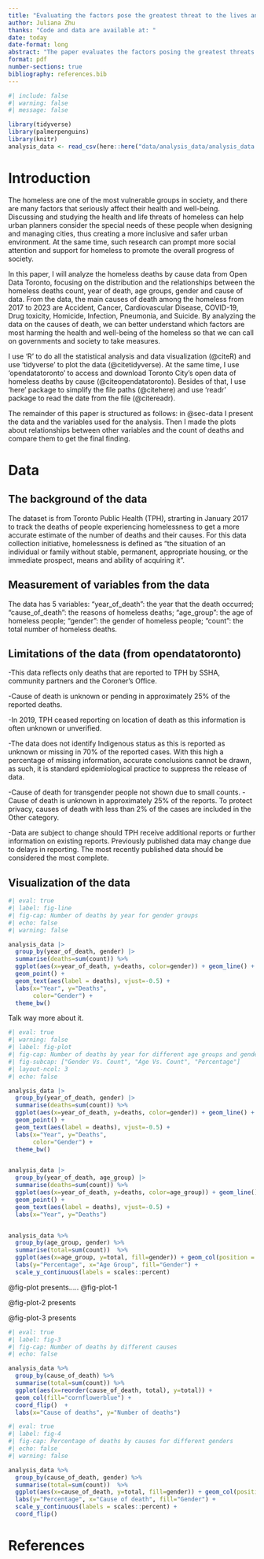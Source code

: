 ```yaml
---
title: "Evaluating the factors pose the greatest threat to the lives and health of different groups of homeless people during 2017-2023"
author: Juliana Zhu
thanks: "Code and data are available at: "
date: today
date-format: long
abstract: "The paper evaluates the factors posing the greatest threats to the lives and heath of various homeless people between 2017 and 2023. The dataset represents key determinants such as accident, drug toxicity and cancer that have impacted mortality rates among homeless people. By examining data, it emphasizes how these factors affect different groups of homeless people, including those based on age, gender, and year of death. The findings underscore the need for targeted interventions to reduce mortality of homeless and improve overall heath conditions ."
format: pdf
number-sections: true
bibliography: references.bib
---
```


```r
#| include: false
#| warning: false
#| message: false

library(tidyverse)
library(palmerpenguins)
library(knitr)
analysis_data <- read_csv(here::here("data/analysis_data/analysis_data.csv"))
```

# Introduction

The homeless are one of the most vulnerable groups in society, and there are many factors that seriously affect their health and well-being. Discussing and studying the health and life threats of homeless can help urban planners consider the special needs of these people when designing and managing cities, thus creating a more inclusive and safer urban environment. At the same time, such research can prompt more social attention and support for homeless to promote the overall progress of society.

In this paper, I will analyze the homeless deaths by cause data from Open Data Toronto, focusing on the distribution and the relationships between the homeless deaths count, year of death, age groups, gender and cause of data. From the data, the main causes of death among the homeless from 2017 to 2023 are Accident, Cancer, Cardiovascular Disease, COVID-19, Drug toxicity, Homicide, Infection, Pneumonia, and Suicide. By analyzing the data on the causes of death, we can better understand which factors are most harming the health and well-being of the homeless so that we can call on governments and society to take measures.

I use 'R' to do all the statistical analysis and data visualization (@citeR) and use 'tidyverse' to plot the data (@citetidyverse). At the same time, I use 'opendatatoronto' to access and download Toronto City's open data of homeless deaths by cause (@citeopendatatoronto). Besides of that, I use 'here' package to simplify the file paths (@citehere) and use 'readr' package to read the date from the file (@citereadr).

The remainder of this paper is structured as follows: in @sec-data I present the data and the variables used for the analysis. Then I made the plots about relationships between other variables and the count of deaths and compare them to get the final finding.

# Data {#sec-data}

## The background of the data

The dataset is from Toronto Public Health (TPH), strarting in January 2017 to track the deaths of people experiencing homelessness to get a more accurate estimate of the number of deaths and their causes. For this data collection initiative, homelessness is defined as “the situation of an individual or family without stable, permanent, appropriate housing, or the immediate prospect, means and ability of acquiring it”.

## Measurement of variables from the data

The data has 5 variables: "year_of_death": the year that the death occurred; "cause_of_death": the reasons of homeless deaths; "age_group": the age of homeless people; "gender": the gender of homeless people; "count": the total number of homeless deaths.

## Limitations of the data (from opendatatoronto)

-This data reflects only deaths that are reported to TPH by SSHA, community partners and the Coroner’s Office.

-Cause of death is unknown or pending in approximately 25% of the reported deaths.

-In 2019, TPH ceased reporting on location of death as this information is often unknown or unverified.

-The data does not identify Indigenous status as this is reported as unknown or missing in 70% of the reported cases. With this high a percentage of missing information, accurate conclusions cannot be drawn, as such, it is standard epidemiological practice to suppress the release of data.

-Cause of death for transgender people not shown due to small counts. -Cause of death is unknown in approximately 25% of the reports. To protect privacy, causes of death with less than 2% of the cases are included in the Other category.

-Data are subject to change should TPH receive additional reports or further information on existing reports. Previously published data may change due to delays in reporting. The most recently published data should be considered the most complete.

## Visualization of the data


```r
#| eval: true
#| label: fig-line
#| fig-cap: Number of deaths by year for gender groups
#| echo: false
#| warning: false

analysis_data |> 
  group_by(year_of_death, gender) |> 
  summarise(deaths=sum(count)) %>%
  ggplot(aes(x=year_of_death, y=deaths, color=gender)) + geom_line() +
  geom_point() + 
  geom_text(aes(label = deaths), vjust=-0.5) +
  labs(x="Year", y="Deaths", 
       color="Gender") +
  theme_bw()
```

Talk way more about it.




```r
#| eval: true
#| warning: false
#| label: fig-plot
#| fig-cap: Number of deaths by year for different age groups and gender groups
#| fig-subcap: ["Gender Vs. Count", "Age Vs. Count", "Percentage"]
#| layout-ncol: 3
#| echo: false

analysis_data |> 
  group_by(year_of_death, gender) |> 
  summarise(deaths=sum(count)) %>%
  ggplot(aes(x=year_of_death, y=deaths, color=gender)) + geom_line() +
  geom_point() + 
  geom_text(aes(label = deaths), vjust=-0.5) +
  labs(x="Year", y="Deaths", 
       color="Gender") +
  theme_bw()


analysis_data |> 
  group_by(year_of_death, age_group) |> 
  summarise(deaths=sum(count)) %>%
  ggplot(aes(x=year_of_death, y=deaths, color=age_group)) + geom_line() +
  geom_point() + 
  geom_text(aes(label = deaths), vjust=-0.5) +
  labs(x="Year", y="Deaths")


analysis_data %>%
  group_by(age_group, gender) %>%
  summarise(total=sum(count))  %>%
  ggplot(aes(x=age_group, y=total, fill=gender)) + geom_col(position = "fill") +
  labs(y="Percentage", x="Age Group", fill="Gender") +
  scale_y_continuous(labels = scales::percent)
```


@fig-plot presents..... @fig-plot-1

@fig-plot-2 presents

@fig-plot-3 presents





```r
#| eval: true
#| label: fig-3
#| fig-cap: Number of deaths by different causes
#| echo: false

analysis_data %>%
  group_by(cause_of_death) %>%
  summarise(total=sum(count)) %>%
  ggplot(aes(x=reorder(cause_of_death, total), y=total)) +
  geom_col(fill="cornflowerblue") +
  coord_flip()  +
  labs(x="Cause of deaths", y="Number of deaths")
```





```r
#| eval: true
#| label: fig-4
#| fig-cap: Percentage of deaths by causes for different genders
#| echo: false
#| warning: false

analysis_data %>%
  group_by(cause_of_death, gender) %>%
  summarise(total=sum(count))  %>%
  ggplot(aes(x=cause_of_death, y=total, fill=gender)) + geom_col(position = "fill") +
  labs(y="Percentage", x="Cause of death", fill="Gender") +
  scale_y_continuous(labels = scales::percent) +
  coord_flip()
```


\clearpage



# References
